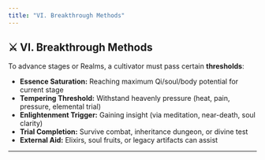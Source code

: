 ```yaml
---
title: "VI. Breakthrough Methods"
---
```


## ⚔️ **VI. Breakthrough Methods**

To advance stages or Realms, a cultivator must pass certain **thresholds**:

- **Essence Saturation:** Reaching maximum Qi/soul/body potential for current stage
- **Tempering Threshold:** Withstand heavenly pressure (heat, pain, pressure, elemental trial)
- **Enlightenment Trigger:** Gaining insight (via meditation, near-death, soul clarity)
- **Trial Completion:** Survive combat, inheritance dungeon, or divine test
- **External Aid:** Elixirs, soul fruits, or legacy artifacts can assist

---
